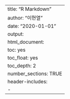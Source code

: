 ---
title: "R Markdown"
author: "이현열"
date: "2020-01-01"
output:
  html_document:
    toc: yes
    toc_float: yes
    toc_depth: 2
    number_sections: TRUE
header-includes:
- \usepackage{booktabs}
---